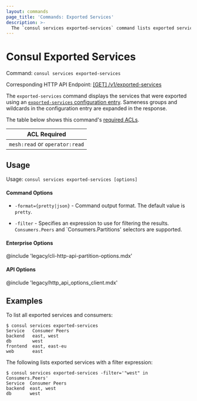 ```yaml
---
layout: commands
page_title: 'Commands: Exported Services'
description: >-
  The `consul services exported-services` command lists exported services and their consumers.
---
```


# Consul Exported Services

Command: `consul services exported-services`

Corresponding HTTP API Endpoint: [\[GET\] /v1/exported-services](/consul/api-docs/exported-services)

The `exported-services` command displays the services that were exported using an [`exported-services` configuration entry](/consul/docs/reference/config-entry/exported-services). Sameness groups and wildcards in the configuration entry are expanded in the response.


The table below shows this command's [required ACLs](/consul/api-docs/api-structure#authentication).

| ACL Required                   |
| ------------------------------ |
| `mesh:read` or `operator:read` |

## Usage

Usage: `consul services exported-services [options]`

#### Command Options

- `-format={pretty|json}` - Command output format. The default value is `pretty`.

- `-filter` - Specifies an expression to use for filtering the results. `Consumers.Peers` and `Consumers.Partitions' selectors are supported.

#### Enterprise Options

@include 'legacy/cli-http-api-partition-options.mdx'

#### API Options

@include 'legacy/http_api_options_client.mdx'

## Examples

To list all exported services and consumers:

    $ consul services exported-services
    Service   Consumer Peers
    backend   east, west
    db        west
    frontend  east, east-eu
    web       east

The following lists exported services with a filter expression:

    $ consul services exported-services -filter='"west" in Consumers.Peers'
    Service  Consumer Peers
    backend  east, west
    db       west
